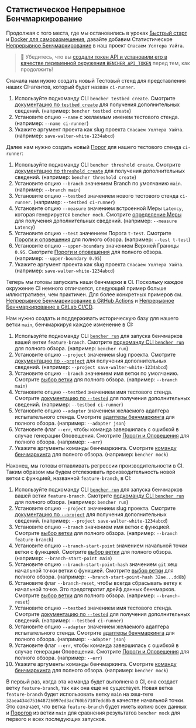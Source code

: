 
## Статистическое Непрерывное Бенчмаркирование

Продолжая с того места, где мы остановились в
уроках [Быстрый старт][quick start] и [Docker для саморазмещения][docker self-hosted],
давайте добавим Статистическое [Непрерывное Бенчмаркирование][continuous benchmarking] в наш проект `Спасаем Уолтера Уайта`.

> 🐰 Убедитесь, что вы
> [создали токен API и установили его в качестве переменной окружения `BENCHER_API_TOKEN`][create an api token]
> перед тем, как продолжить!

Сначала нам нужно создать новый Тестовый стенд для представления наших CI-агентов, который будет назван `ci-runner`.

<TestbedCreate />

1. Используйте подкоманду CLI `bencher testbed create`.
   Смотрите [документацию по `testbed create`][testbed create] для получения дополнительных сведений.
   (например: `bencher testbed create`)
2. Установите опцию `--name` с желаемым именем тестового стенда.
   (например: `--name ci-runner`)
3. Укажите аргумент проекта как slug проекта `Спасаем Уолтера Уайта`.
   (например: `save-walter-white-1234abcd`)

Далее нам нужно создать новый [Порог][thresholds] для нашего тестового стенда `ci-runner`:

<ThresholdCreateStatistical />

1. Используйте подкоманду CLI `bencher threshold create`.
   Смотрите [документацию по `threshold create`][threshold create] для получения дополнительных сведений.
   (например: `bencher threshold create`)
2. Установите опцию `--branch` значением Branch по умолчанию `main`.
   (например: `--branch main`)
3. Установите опцию `--testbed` значением нового тестового стенда `ci-runner`.
   (например: `--testbed ci-runner`)
4. Установите опцию `--measure` значением встроенной Меры `Latency`, которая генерируется `bencher mock`.
   Смотрите [определение Меры][measure] для получения дополнительных сведений.
   (например: `--measure Latency`)
5. Установите опцию `--test` значением Порога `t-test`.
   Смотрите [Пороги и оповещения][t-test] для полного обзора.
   (например: `--test t-test`)
6. Установите опцию `--upper-boundary` значением Верхней Границы `0.95`.
   Смотрите [Пороги и оповещения][t-test upper boundary] для полного обзора.
   (например: `--upper-boundary 0.95`)
7. Укажите аргумент проекта как slug проекта `Спасаем Уолтера Уайта`.
   (например: `save-walter-white-1234abcd`)

Теперь мы готовы запускать наши бенчмарки в CI.
Поскольку каждое окружение CI немного отличается,
следующий пример больше иллюстративен, чем практичен.
Для более конкретных примеров см. [Непрерывное Бенчмаркирование в GitHub Actions][github actions]
и [Непрерывное Бенчмаркирование в GitLab CI/CD][gitlab ci/cd].

Нам нужно создать и поддерживать историческую базу для нашего ветки `main`, бенчмаркируя каждое изменение в CI:

<RunMainStatistical />

1. Используйте подкоманду CLI <code><a href="/ru/docs/explanation/bencher-run/">bencher run</a></code>
   для запуска бенчмарков вашей ветки `feature-branch`.
   Смотрите [подкоманду CLI `bencher run`][bencher run] для полного обзора.
   (например: `bencher run`)
2. Установите опцию `--project` значением slug проекта.
   Смотрите [документацию по `--project`][project option] для получения дополнительных сведений.
   (например: `--project save-walter-white-1234abcd`)
3. Установите опцию `--branch` значением имя ветки по умолчанию.
   Смотрите [выбор ветки][branch selection branch] для полного обзора.
   (например: `--branch main`)
4. Установите опцию `--testbed` значением имя тестового стенда.
   Смотрите [документацию по `--tested`][testbed option] для получения дополнительных сведений.
   (например: `--testbed ci-runner`)
5. Установите опцию `--adapter` значением желаемого адаптера испытательного стенда.
   Смотрите [адаптеры бенчмаркинга][adapters] для полного обзора.
   (например: `--adapter json`)
6. Установите флаг `--err`, чтобы команда завершилась с ошибкой в случае генерации Оповещения.
   Смотрите [Пороги и Оповещения][alerts] для полного обзора.
   (например: `--err`)
7. Укажите аргументы команды бенчмаркинга.
   Смотрите [команду бенчмаркинга][command argument] для полного обзора.
   (например: `bencher mock`)

Наконец, мы готовы отлавливать регрессии производительности в CI.
Таким образом мы будем отслеживать производительность новой ветки с функцией, названной `feature-branch`, в CI:

<RunFeatureStatistical />

1. Используйте подкоманду CLI <code><a href="/ru/docs/explanation/bencher-run/">bencher run</a></code>
   для запуска бенчмарков вашей ветки `feature-branch`.
   Смотрите [подкоманду CLI `bencher run`][bencher run] для полного обзора.
   (например: `bencher run`)
2. Установите опцию `--project` значением slug проекта.
   Смотрите [документацию по `--project`][project option] для получения дополнительных сведений.
   (например: `--project save-walter-white-1234abcd`)
3. Установите опцию `--branch` значением имя ветки с функцией.
   Смотрите [выбор ветки][branch selection branch] для полного обзора.
   (например: `--branch feature-branch`)
4. Установите опцию `--branch-start-point` значением начальной точки ветки с функцией.
   Смотрите [выбор ветки][branch selection start point] для полного обзора.
   (например: `--branch-start-point main`)
5. Установите опцию `--branch-start-point-hash` значением `git` хеш начальной точки ветки с функцией.
   Смотрите [выбор ветки][branch selection start point hash] для полного обзора.
   (например: `--branch-start-point-hash 32ae...dd8b`)
6. Установите флаг `--branch-reset`, чтобы всегда сбрасывать ветку к начальной точке.
   Это предотвратит дрейф данных бенчмарков.
   Смотрите [выбор ветки][branch selection branch reset] для полного обзора.
   (например: `--branch-reset`)
7. Установите опцию `--testbed` значением имя тестового стенда.
   Смотрите [документацию по `--tested`][testbed option] для получения дополнительных сведений.
   (например: `--testbed ci-runner`)
8. Установите опцию `--adapter` значением желаемого адаптера испытательного стенда.
   Смотрите [адаптеры бенчмаркинга][adapters] для полного обзора.
   (например: `--adapter json`)
9. Установите флаг `--err`, чтобы команда завершилась с ошибкой в случае генерации Оповещения.
   Смотрите [Пороги и Оповещения][alerts] для полного обзора.
   (например: `--err`)
10. Укажите аргументы команды бенчмаркинга.
   Смотрите [команду бенчмаркинга][command argument] для полного обзора.
   (например: `bencher mock`)

В первый раз, когда эта команда будет выполнена в CI,
она создаст ветку `feature-branch`, так как она еще не существует.
Новая ветка `feature-branch` будет использовать ветку `main`
на хеш-теге `32aea434d751648726097ed3ac760b57107edd8b` в качестве начальной точки.
Это означает, что ветка `feature-branch` будет иметь копию всех данных и [Порогов][thresholds]
из ветки `main` для сравнения результатов `bencher mock` для первого и всех последующих запусков.

[quick start]: /ru/docs/tutorial/quick-start/
[docker self-hosted]: /ru/docs/tutorial/docker/
[continuous benchmarking]: /ru/docs/explanation/continuous-benchmarking/
[create an api token]: /ru/docs/tutorial/quick-start/#create-an-api-token
[testbed create]: /ru/docs/api/projects/testbeds/#post-v0projectsprojecttestbeds
[thresholds]: /ru/docs/explanation/thresholds/
[threshold create]: /ru/docs/api/projects/thresholds/#post-v0projectsprojectthresholds
[measure]: /ru/docs/explanation/benchmarking/#measure
[t-test]: /ru/docs/explanation/thresholds/#t-test-thresholds
[t-test upper boundary]: /ru/docs/explanation/thresholds/#t-test-threshold-upper-boundary
[github actions]: /ru/docs/how-to/github-actions/
[gitlab ci/cd]: /ru/docs/how-to/gitlab-ci-cd/
[bencher run]: /ru/docs/explanation/bencher-run/
[project option]: /ru/docs/explanation/bencher-run/#--project-project
[branch selection branch]: /ru/docs/explanation/branch-selection/#--branch-branch
[testbed option]: /ru/docs/explanation/bencher-run/#--testbed-testbed
[adapters]: /ru/docs/explanation/adapters/
[alerts]: /ru/docs/explanation/thresholds/#alerts
[command argument]: /ru/docs/explanation/bencher-run/#benchmark-command
[branch selection start point]: /ru/docs/explanation/branch-selection/#--branch-start-point-branch
[branch selection start point hash]: /ru/docs/explanation/branch-selection/#--branch-start-point-hash-hash
[branch selection branch reset]: /ru/docs/explanation/branch-selection/#--branch-reset